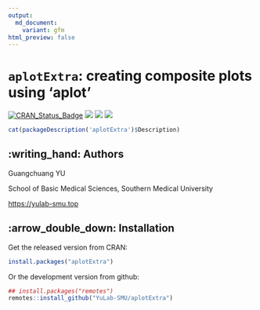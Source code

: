 ```yaml
---
output:
  md_document:
    variant: gfm
html_preview: false
---
```


<!-- README.md is generated from README.Rmd. Please edit that file -->


# `aplotExtra`: creating composite plots using 'aplot'



[![CRAN_Status_Badge](http://www.r-pkg.org/badges/version/aplotExtra?color=green)](https://cran.r-project.org/package=aplotExtra)
![](http://cranlogs.r-pkg.org/badges/grand-total/aplotExtra?color=green)
![](http://cranlogs.r-pkg.org/badges/aplotExtra?color=green)
![](http://cranlogs.r-pkg.org/badges/last-week/aplotExtra?color=green)


```r
cat(packageDescription('aplotExtra')$Description)
```


## :writing_hand: Authors

Guangchuang YU

School of Basic Medical Sciences, Southern Medical University

<https://yulab-smu.top>



## :arrow_double_down: Installation

Get the released version from CRAN:

```r
install.packages("aplotExtra")
```

Or the development version from github:

```r
## install.packages("remotes")
remotes::install_github("YuLab-SMU/aplotExtra")
```


